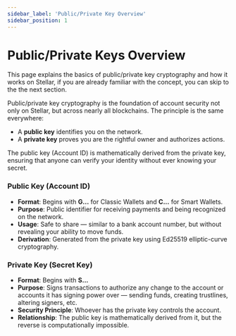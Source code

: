 ```yaml
---
sidebar_label: 'Public/Private Key Overview'
sidebar_position: 1
---
```



# Public/Private Keys Overview

This page explains the basics of public/private key cryptography and how it works on Stellar, if you are already familiar with the concept, you can skip to the the next section.

Public/private key cryptography is the foundation of account security not only on Stellar, but across nearly all blockchains. The principle is the same everywhere:

- A **public key** identifies you on the network.
- A **private key** proves you are the rightful owner and authorizes actions.

The public key (Account ID) is mathematically derived from the private key, ensuring that anyone can verify your identity without ever knowing your secret.

### Public Key (Account ID)

- **Format**: Begins with **G...** for Classic Wallets and **C...** for Smart Wallets.
- **Purpose**: Public identifier for receiving payments and being recognized on the network.
- **Usage**: Safe to share — similar to a bank account number, but without revealing your ability to move funds. 
- **Derivation**: Generated from the private key using Ed25519 elliptic-curve cryptography.

### Private Key (Secret Key)

- **Format**: Begins with **S...** 
- **Purpose**: Signs transactions to authorize any change to the account or accounts it has signing power over — sending funds, creating trustlines, altering signers, etc.
- **Security Principle**: Whoever has the private key controls the account.
- **Relationship**: The public key is mathematically derived from it, but the reverse is computationally impossible.





